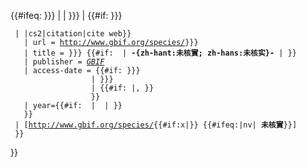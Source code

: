 <includeonly>{{#ifeq: {{{ID|{{{id|}}}}}} |
| {{Citation error|使用{{tl|GBIF}}時必須提供<tt>id</tt>參數。|nocat={{{template doc demo|{{{template-doc-demo|}}}}}}}}
| {{#if: {{{taxon|{{{title|}}}}}}
  | {{{{#ifeq:{{{mode|cs1}}}|cs2|citation|cite web}}
    | url = http://www.gbif.org/species/{{{ID|{{{id|}}}}}}
    | title = {{{taxon|{{{title|}}}}}} {{#if: {{{nv|}}} | '''-{zh-hant:未核實; zh-hans:未核实}-''' | }}
    | publisher = ''[[全球生物多樣性資訊機構|GBIF]]''
    | access-date = {{#if: {{{accessdate|{{{access-date|}}}}}}
                   | {{{accessdate|{{{access-date|}}}}}}
                   | {{#if: {{{date|}}}|{{{date|}}},&nbsp;}}{{{year|}}}
                   }}
    | year={{#if: {{{year|}}} | {{{year|}}} | }}
    }}
  | [http://www.gbif.org/species/{{#if:x|{{{1}}}}} {{{2|''{{PAGENAME}}''}}}{{#ifeq:{{{3|}}}|nv| ''' 未核實'''}}]
  }}
}}</includeonly><noinclude>
{{Documentation}}
</noinclude>